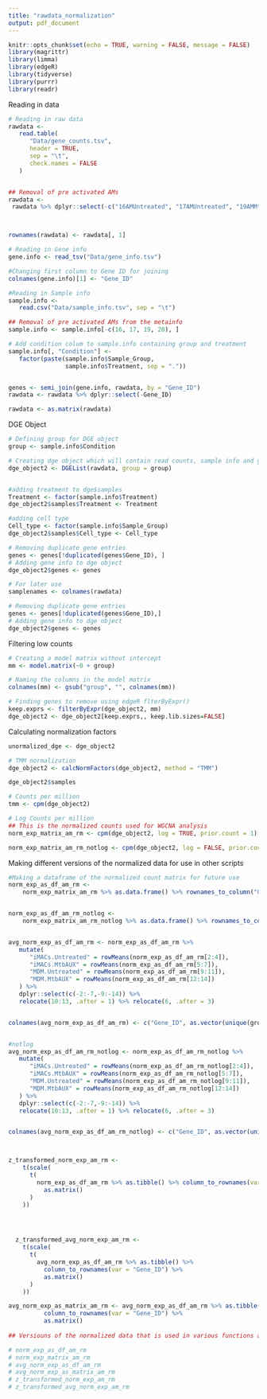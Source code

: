 ---
title: "rawdata_normalization"
output: pdf_document
---


```{r setup, include=TRUE, echo=FALSE}
knitr::opts_chunk$set(echo = TRUE, warning = FALSE, message = FALSE)
library(magrittr)
library(limma)
library(edgeR)
library(tidyverse)
library(purrr)
library(readr)

```


Reading in data
```{r}
# Reading in raw data
rawdata <-
   read.table(
      "Data/gene_counts.tsv",
      header = TRUE,
      sep = "\t",
      check.names = FALSE
   )


## Removal of pre activated AMs
rawdata <-
 rawdata %>% dplyr::select(-c("16AMUntreated", "17AMUntreated", "19AMMtbAUX", "20AMMtbAUX"))



rownames(rawdata) <- rawdata[, 1]

# Reading in Gene info
gene.info <- read_tsv("Data/gene_info.tsv")

#Changing first column to Gene ID for joining
colnames(gene.info)[1] <- "Gene_ID"

#Reading in Sample info
sample.info <-
   read.csv("Data/sample_info.tsv", sep = "\t")

## Removal of pre activated AMs from the metainfo
sample.info <- sample.info[-c(16, 17, 19, 20), ]

# Add condition colum to sample.info containing group and treatment
sample.info[, "Condition"] <-
   factor(paste(sample.info$Sample_Group,
                sample.info$Treatment, sep = "."))


genes <- semi_join(gene.info, rawdata, by = "Gene_ID")
rawdata <- rawdata %>% dplyr::select(-Gene_ID)

rawdata <- as.matrix(rawdata)


```


DGE Object
```{r}
# Defining group for DGE object
group <- sample.info$Condition

# Creating dge object which will contain read counts, sample info and gene info
dge_object2 <- DGEList(rawdata, group = group)


#adding treatment to dge$samples
Treatment <- factor(sample.info$Treatment)
dge_object2$samples$Treatment <- Treatment

#adding cell type
Cell_type <- factor(sample.info$Sample_Group)
dge_object2$samples$Cell_type <- Cell_type

# Removing duplicate gene entries
genes <- genes[!duplicated(genes$Gene_ID), ]
# Adding gene info to dge object
dge_object2$genes <- genes

# For later use
samplenames <- colnames(rawdata)


```


```{r}
# Removing duplicate gene entries
genes <- genes[!duplicated(genes$Gene_ID),]
# Adding gene info to dge object
dge_object2$genes <- genes

```


Filtering low counts
```{r}
# Creating a model matrix without intercept
mm <- model.matrix(~0 + group)

# Naming the columns in the model matrix
colnames(mm) <- gsub("group", "", colnames(mm))

# Finding genes to remove using edgeR flterByExpr()
keep.exprs <- filterByExpr(dge_object2, mm)
dge_object2 <- dge_object2[keep.exprs,, keep.lib.sizes=FALSE]

```


Calculating normalization factors
```{r}
unormalized_dge <- dge_object2

# TMM normalization
dge_object2 <- calcNormFactors(dge_object2, method = "TMM")

dge_object2$samples

# Counts per million
tmm <- cpm(dge_object2)

# Log Counts per million
## This is the normalized counts used for WGCNA analysis
norm_exp_matrix_am_rm <- cpm(dge_object2, log = TRUE, prior.count = 1)

norm_exp_matrix_am_rm_notlog <- cpm(dge_object2, log = FALSE, prior.count = 1)
```

Making different versions of the normalized data for use in other scripts

```{r}
#Making a dataframe of the normalized count matrix for future use
norm_exp_as_df_am_rm <-
    norm_exp_matrix_am_rm %>% as.data.frame() %>% rownames_to_column("Gene_ID")


norm_exp_as_df_am_rm_notlog <-
    norm_exp_matrix_am_rm_notlog %>% as.data.frame() %>% rownames_to_column("Gene_ID")


avg_norm_exp_as_df_am_rm <- norm_exp_as_df_am_rm %>%
   mutate(
      "iMACs.Untreated" = rowMeans(norm_exp_as_df_am_rm[2:4]),
      "iMACs.MtbAUX" = rowMeans(norm_exp_as_df_am_rm[5:7]),
      "MDM.Untreated" = rowMeans(norm_exp_as_df_am_rm[9:11]),
      "MDM.MtbAUX" = rowMeans(norm_exp_as_df_am_rm[12:14])
   ) %>%
   dplyr::select(c(-2:-7,-9:-14)) %>%
   relocate(10:13, .after = 1) %>% relocate(6, .after = 3)


colnames(avg_norm_exp_as_df_am_rm) <- c("Gene_ID", as.vector(unique(group)))


#notlog
avg_norm_exp_as_df_am_rm_notlog <- norm_exp_as_df_am_rm_notlog %>%
   mutate(
      "iMACs.Untreated" = rowMeans(norm_exp_as_df_am_rm_notlog[2:4]),
      "iMACs.MtbAUX" = rowMeans(norm_exp_as_df_am_rm_notlog[5:7]),
      "MDM.Untreated" = rowMeans(norm_exp_as_df_am_rm_notlog[9:11]),
      "MDM.MtbAUX" = rowMeans(norm_exp_as_df_am_rm_notlog[12:14])
   ) %>%
   dplyr::select(c(-2:-7,-9:-14)) %>%
   relocate(10:13, .after = 1) %>% relocate(6, .after = 3)


colnames(avg_norm_exp_as_df_am_rm_notlog) <- c("Gene_ID", as.vector(unique(group)))



z_transformed_norm_exp_am_rm <-
    t(scale(
      t(
        norm_exp_as_df_am_rm %>% as.tibble() %>% column_to_rownames(var = "Gene_ID") %>% 
          as.matrix()
      )
    ))




  z_transformed_avg_norm_exp_am_rm <-
    t(scale(
      t(
        avg_norm_exp_as_df_am_rm %>% as.tibble() %>%
          column_to_rownames(var = "Gene_ID") %>%
          as.matrix()
      )
    ))

avg_norm_exp_as_matrix_am_rm <- avg_norm_exp_as_df_am_rm %>% as.tibble() %>%
          column_to_rownames(var = "Gene_ID") %>%
          as.matrix()
    
## Versiouns of the normalized data that is used in various functions and scripts

# norm_exp_as_df_am_rm
# norm_exp_matrix_am_rm
# avg_norm_exp_as_df_am_rm
# avg_norm_exp_as_matrix_am_rm
# z_transformed_norm_exp_am_rm
# z_transformed_avg_norm_exp_am_rm  

```




